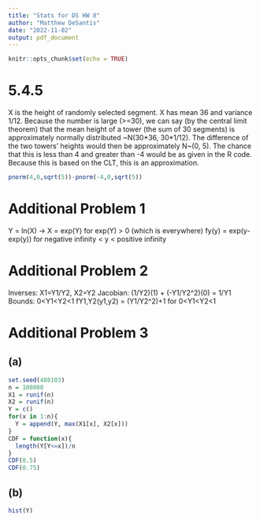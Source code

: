 ---
title: "Stats for DS HW 8"
author: "Matthew DeSantis"
date: "2022-11-02"
output: pdf_document
---

```{r setup, include=FALSE}
knitr::opts_chunk$set(echo = TRUE)
```

# 5.4.5

X is the height of randomly selected segment. X has mean 36 and variance 1/12. Because the number is large (>=30), we can say (by the central limit theorem) that the mean height of a tower (the sum of 30 segments) is approximately normally distributed ~N(30\*36, 30\*1/12). The difference of the two towers' heights would then be approximately N~(0, 5). The chance that this is less than 4 and greater than -4 would be as given in the R code. Because this is based on the CLT, this is an approximation. 

```{r}
pnorm(4,0,sqrt(5))-pnorm(-4,0,sqrt(5))
```
\newpage

# Additional Problem 1

Y = ln(X) -> X = exp(Y) for exp(Y) > 0 (which is everywhere) \newline
fy(y) = exp(y-exp(y)) for negative infinity < y < positive infinity

\newpage

# Additional Problem 2

Inverses: X1=Y1/Y2, X2=Y2 \newline
Jacobian: (1/Y2)(1) + (-Y1/Y2^2)(0) = 1/Y1 \newline
Bounds: 0<Y1<Y2<1 \newline
fY1,Y2(y1,y2) = (Y1/Y2^2)+1 for 0<Y1<Y2<1

\newpage

# Additional Problem 3

## (a)
```{r}
set.seed(488103)
n = 100000
X1 = runif(n)
X2 = runif(n)
Y = c()
for(x in 1:n){
  Y = append(Y, max(X1[x], X2[x]))
}
CDF = function(x){
  length(Y[Y<=x])/n
}
CDF(0.5)
CDF(0.75)
```

## (b)
```{r}
hist(Y)
```